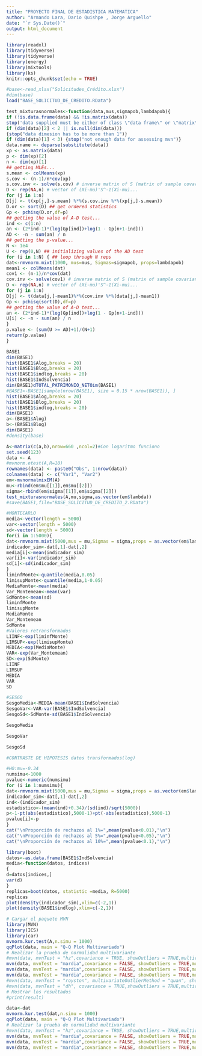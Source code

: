 ```yaml
---
title: "PROYECTO FINAL DE ESTADISTICA MATEMATICA"
author: "Armando Lara, Dario Quishpe , Jorge Arguello"
date: "`r Sys.Date()`"
output: html_document
---
```


```r
library(readxl)
library(tidyverse)
library(tidyverse)
library(energy)
library(mixtools)
library(ks)
knitr::opts_chunk$set(echo = TRUE)
```

```r

#base<-read_xlsx("Solicitudes_Crédito.xlsx")
#dim(base)
load("BASE_SOLICITUD_DE_CREDITO.RData")

```

```r
test_mixturasnormales<-function(data,mus,sigmapob,lambdapob){
if (!is.data.frame(data) && !is.matrix(data))
stop('data supplied must be either of class \"data frame\" or \"matrix\"')
if (dim(data)[2] < 2 || is.null(dim(data)))
{stop("data dimesion has to be more than 1")}
if (dim(data)[1] < 3) {stop("not enough data for assessing mvn")}
data.name <- deparse(substitute(data))
xp <- as.matrix(data)
p <- dim(xp)[2]
n <- dim(xp)[1]
## getting MLEs...
s.mean <- colMeans(xp)
s.cov <- (n-1)/n*cov(xp)
s.cov.inv <- solve(s.cov) # inverse matrix of S (matrix of sample covariances)
D <- rep(NA,n) # vector of (Xi-mu)'S^-1(Xi-mu)...
for (j in 1:n)
D[j] <- t(xp[j,]-s.mean) %*%(s.cov.inv %*%(xp[j,]-s.mean))
D.or <- sort(D) ## get ordered statistics
Gp <- pchisq(D.or,df=p)
## getting the value of A-D test...
ind <- c(1:n)
an <- (2*ind-1)*(log(Gp[ind])+log(1 - Gp[n+1-ind]))
AD <- -n - sum(an) / n
## getting the p-value...
N <- 1e4
U <- rep(0,N) ## initializing values of the AD test
for (i in 1:N) { ## loop through N reps
dat<-rmvnorm.mixt(1000, mus=mus, Sigmas=sigmapob, props=lambdapob)
mean1 <- colMeans(dat)
cov1 <- (n-1)/n*cov(dat)
cov.inv <- solve(cov1) # inverse matrix of S (matrix of sample covariances)
D <- rep(NA,n) # vector of (Xi-mu)'S^-1(Xi-mu)...
for (j in 1:n)
D[j] <- t(data[j,]-mean1)%*%(cov.inv %*%(data[j,]-mean1))
Gp <- pchisq(sort(D),df=p)
## getting the value of A-D test...
an <- (2*ind-1)*(log(Gp[ind])+log(1 - Gp[n+1-ind]))
U[i] <- -n - sum(an) / n
}
p.value <- (sum(U >= AD)+1)/(N+1)
return(p.value)
}
```


```r
BASE1
dim(BASE1)
hist(BASE1$Alog,breaks = 20)
hist(BASE1$Blog,breaks = 20)
hist(BASE1$indlog,breaks = 20)
hist(BASE1$IndSolvencia)
dim(BASE1)dTOTAL_PATRIMONIO_NETOim(BASE1)
#BASE1<-BASE1[sample(nrow(BASE1), size = 0.15 * nrow(BASE1)), ]
hist(BASE1$Alog,breaks = 20)
hist(BASE1$Blog,breaks = 20)
hist(BASE1$indlog,breaks = 20)
dim(BASE1)
a<-(BASE1$Alog)
b<-(BASE1$Blog)
dim(BASE1)
#density(base)

A<-matrix(c(a,b),nrow=660 ,ncol=2)#Con logaritmo funciono
set.seed(123)
data <- A
#mvnorm.etest(A,R=10)
rownames(data) <- paste0("Obs", 1:nrow(data))
colnames(data) <- c("Var1", "Var2")
em<-mvnormalmixEM(A)
mu<-rbind(em$mu[[1]],em$mu[[2]])
sigma<-rbind(em$sigma[[1]],em$sigma[[2]])
test_mixturasnormales(A,mu,sigma,as.vector(em$lambda))
#save(BASE1,file="BASE_SOLICITUD_DE_CREDITO_2.RData")
```



```r
#MONTECARLO
media<-vector(length = 5000)
var<-vector(length = 5000)
sd<-vector(length = 5000)
for(i in 1:5000){
dat<-rmvnorm.mixt(5000,mus = mu,Sigmas = sigma,props = as.vector(em$lambda))
indicador_sim<-dat[,1]-dat[,2]
media[i]<-mean(indicador_sim)
var[i]<-var(indicador_sim)
sd[i]<-sd(indicador_sim)
}
liminfMonte<-quantile(media,0.05)
limisupMonte<-quantile(media,1-0.05)
MediaMonte<-mean(media)
Var_Montemean<-mean(var)
SdMonte<-mean(sd)
liminfMonte
limisupMonte
MediaMonte
Var_Montemean
SdMonte
#Valores retransformados 
LIINF<-exp(liminfMonte)
LIMSUP<-exp(limisupMonte)
MEDIA<-exp(MediaMonte)
VAR<-exp(Var_Montemean)
SD<-exp(SdMonte)
LIINF
LIMSUP
MEDIA
VAR
SD
```

```r
#SESGO
SesgoMedia<-MEDIA-mean(BASE1$IndSolvencia)
SesgoVar<-VAR-var(BASE1$IndSolvencia)
SesgoSd<-SdMonte-sd(BASE1$IndSolvencia)

SesgoMedia

SesgoVar

SesgoSd
```


```r
#CONTRASTE DE HIPOTESIS datos transformados(log)

#HO:mu=-0.34
numsimu<-1000
pvalue<-numeric(numsimu)
for (i in 1:numsimu){
dat<-rmvnorm.mixt(5000,mus = mu,Sigmas = sigma,props = as.vector(em$lambda))
indicador_sim<-dat[,1]-dat[,2]
ind<-(indicador_sim)
estadistico<-(mean(ind)+0.34)/(sd(ind)/sqrt(5000))
p<-1-pt(abs(estadistico),5000-1)+pt(-abs(estadistico),5000-1)
pvalue[i]<-p
}
cat("\nProporción de rechazos al 1%=",mean(pvalue<0.01),"\n")
cat("\nProporción de rechazos al 5%=",mean(pvalue<0.05),"\n")
cat("\nProporción de rechazos al 10%=",mean(pvalue<0.1),"\n")
```


```r
library(boot)
datos<-as.data.frame(BASE1$IndSolvencia)
media<-function(datos, indices)
{
d=datos[indices,]
var(d)
}
replicas=boot(datos, statistic =media, R=5000)
replicas
plot(density(indicador_sim),xlim=c(-2,1))
plot(density(BASE1$indlog),xlim=c(-2,1))
```

```r
# Cargar el paquete MVN
library(MVN)
library(ICS)
library(car)
mvnorm.kur.test(A,n.simu = 1000)
qqPlot(data, main = "Q-Q Plot Multivariado")
# Realizar la prueba de normalidad multivariante
#mvn(data, mvnTest = "hz",covariance = TRUE, showOutliers = TRUE,multivariatePlot = TRUE,tol=0.005)
mvn(data, mvnTest = "mardia",covariance = FALSE, showOutliers = TRUE,multivariatePlot = "persp",tol =0.005,transform = "log" )
mvn(data, mvnTest = "mardia",covariance = FALSE, showOutliers = TRUE,multivariatePlot = "qq",tol =0.005 )
mvn(data, mvnTest = "mardia",covariance = FALSE, showOutliers = TRUE,multivariatePlot = "contour",tol =0.005 )
#mvn(data, mvnTest = "royston", multivariateOutlierMethod = "quan", showOutliers = TRUE,multivariatePlot = TRUE)
#mvn(data, mvnTest = "dh", covariance = TRUE,showOutliers = TRUE,multivariatePlot = TRUE,tol=0.005)
# Mostrar los resultados
#print(result)

```





```r
data<-dat
mvnorm.kur.test(dat,n.simu = 1000)
qqPlot(data, main = "Q-Q Plot Multivariado")
# Realizar la prueba de normalidad multivariante
#mvn(data, mvnTest = "hz",covariance = TRUE, showOutliers = TRUE,multivariatePlot = TRUE,tol=0.005)
mvn(data, mvnTest = "mardia",covariance = FALSE, showOutliers = TRUE,multivariatePlot = "persp",tol =0.005,transform = "log" )
mvn(data, mvnTest = "mardia",covariance = FALSE, showOutliers = TRUE,multivariatePlot = "qq",tol =0.005 )
mvn(data, mvnTest = "mardia",covariance = FALSE, showOutliers = TRUE,multivariatePlot = "contour",tol =0.005 )
```










